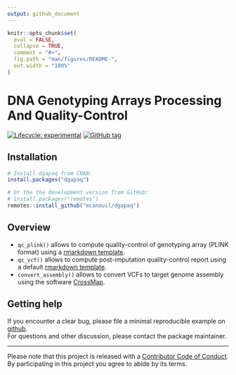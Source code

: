 ```yaml
---
output: github_document
---
```


<!-- README.md is generated from README.Rmd. Please edit that file -->

```r
knitr::opts_chunk$set(
  eval = FALSE,
  collapse = TRUE,
  comment = "#>",
  fig.path = "man/figures/README-",
  out.width = "100%"
)
```

# DNA Genotyping Arrays Processing And Quality-Control <!--<img src="man/figures/dgapaq.png" align="right" width="120" />-->

<!-- badges: start -->
[![Lifecycle: experimental](https://img.shields.io/badge/lifecycle-experimental-orange.svg)](https://www.tidyverse.org/lifecycle/#experimental)
[![GitHub tag](https://img.shields.io/github/tag/mcanouil/dgapaq.svg?label=latest tag&include_prereleases)](https://github.com/mcanouil/dgapaq)
<!-- badges: end -->

## Installation

```r
# Install dgapaq from CRAN:
install.packages("dgapaq")

# Or the the development version from GitHub:
# install.packages("remotes")
remotes::install_github("mcanouil/dgapaq")
```

## Overview 

* `qc_plink()` allows to compute quality-control of genotyping array (PLINK format) 
    using a [rmarkdown template](inst/rmarkdown/templates/qc_plink/skeleton/skeleton.Rmd).
* `qc_vcf()` allows to compute post-imputation quality-control report 
    using a default [rmarkdown template](inst/rmarkdown/templates/qc_vcf/skeleton/skeleton.Rmd).
* `convert_assembly()` allows to convert VCFs to target genome assembly using the software 
    [CrossMap](https://crossmap.readthedocs.io/en/latest/).

## Getting help

If you encounter a clear bug, please file a minimal reproducible example on [github](https://github.com/omicsr/dgapaq/issues).  
For questions and other discussion, please contact the package maintainer.

---

Please note that this project is released with a [Contributor Code of Conduct](.github/CODE_OF_CONDUCT.md).  
By participating in this project you agree to abide by its terms.
